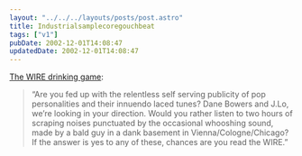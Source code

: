 ```yaml
---
layout: "../../../layouts/posts/post.astro"
title: Industrialsamplecoregouchbeat
tags: ["v1"]
pubDate: 2002-12-01T14:08:47
updatedDate: 2002-12-01T14:08:47
---
```


[The WIRE drinking game][1]:

> &#8220;Are you fed up with the relentless self serving publicity of pop personalities and their innuendo laced tunes? Dane Bowers and J.Lo, we&#8217;re looking in your direction. Would you rather listen to two hours of scraping noises punctuated by the occasional whooshing sound, made by a bald guy in a dank basement in Vienna/Cologne/Chicago? If the answer is yes to any of these, chances are you read the WIRE.&#8221;

[1]: http://getretarded.topcities.com/gr2/page25.html "Get Retarded: The WIRE drinking game"
